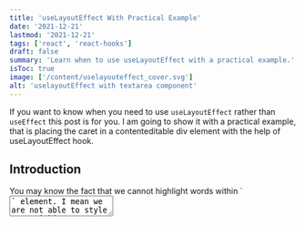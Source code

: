 ```yaml
---
title: 'useLayoutEffect With Practical Example'
date: '2021-12-21'
lastmod: '2021-12-21'
tags: ['react', 'react-hooks']
draft: false
summary: 'Learn when to use useLayoutEffect with a practical example.'
isToc: true
image: ['/content/uselayouteffect_cover.svg']
alt: 'uselayoutEffect with textarea component'
---
```


If you want to know when you need to use `useLayoutEffect` rather than `useEffect` this post is for you. I am going to show it with a practical example, that is placing the caret in a contenteditable div element with the help of useLayoutEffect hook.

## Introduction

<p> You may know the fact that we cannot highlight words within `<textarea>` element. I mean we are not able to style text within textarea. And if we need such a feature in a React application and if we don't use a 3rd party text editor library like [draft.js](https://draftjs.org/), then we can use `<div contenteditable="true">` that is a div element and it can be editable by user (it does not have to be div element it can be `pre` element or so).</p>
<p> One example why you need **contenteditable** instead of textarea, it is supposed you are building a comment component for your blog site, that is your readers can add comments with this component. And suppose you have some kind of dictionary integration with this comment component, such that while your user types something he or she can see some of unrestricted words or say he/she can see the words written incorrect (without AI) depending on response of the dictionary that you are using.</p>
<p> However in order to use a contenteditable element like a textarea element (thus we can retrieve text data and send it to backend or vice versa) we need to do some extra effort. Because unfortunately a contenteditable element cannot behave exactly as a textarea element.</p>

## Problem

If you have a contenteditable `div` in React application with `dangerouslySetInnerHTML` then you are going to see that your cursor is not at the end of the text but it is at the beginning of the text, and while you type some words, they are written in reverse. In order to fix this we need to place the cursor on every change at the back of the text. And suppose you add some placeCaret logic in your component's code. But this time you are going to face the jumping cursor problem.And to fix that we need to use the `useLayoutEffect` hook.
In fact in this blog first I am going to show how you can create a custom textarea element, that is a simple text editor with an editable div element, and then I am going to show you the **cursor placement problem** I encountered it, and then I am going to show how we can fix it.

In this part we are going to create simple text editor with div contenteditable with inputchange event.

```js {5-9,13} showLineNumbers
import React, { useRef } from 'react'
const TextArea = ({ highlighted, ...rest }) =>
  const editorRef = useRef();

  //onInputChnage callback function
  const handleInputChange = (_) => {
    const editor = editorRef.current
    console.log(editor.innerText)
  }
  return (
    <div
      className="textarea"
      contentEditable
      placeholder="Enter your text here"
      ref={editorRef}
      onInput={handleInputChange}
      spellCheck={false}
      {...rest}
    />
  )
}

export default TextArea
```

For detecting changes inside of an editable element we need to listen `oninput` change event instead of `onchange` event.

### `dangerouslySetInnerHTML`

To keep the component's state in sync, we need to use [`dangerouslySetInnerHTML`](https://reactjs.org/docs/dom-elements.html#dangerouslysetinnerhtml), or you can update value by setting `innerHTML` of `editorRef.current` but it is not a good practice.
In the following code block, I added also the highlighting logic but you don't have to focus on that part, you can find the details of the `utils` functiopn from the source cod that its link in the final code sction:

```js {5,12} showLineNumbers
import React, { useRef, useState } from 'react'
import { getTextSegments, highlightText } from '../utils'
const TextArea = ({ highlighted, ...rest }) => {
  const editorRef = useRef()
  const [lastHtml, setLastHtml] = useState()
  //onInputChnage callback function
  const handleInputChange = (_) => {
    const editor = editorRef.current
    const textSegments = getTextSegments(editor)
    const textContent = textSegments.map(({ text }) => text).join('')
    let html = highlightText(textContent, highlighted) // returns the text with highlighted words
    setLastHtml(html) // sets the html of dangerouslySetInnerHTML
  }
  return (
    <div
      className="textarea"
      contentEditable
      placeholder="Enter your text here"
      ref={editorRef}
      onInput={handleInputChange}
      spellCheck={false}
      dangerouslySetInnerHTML={{ __html: lastHtml }}
      {...rest}
    />
  )
}

export default TextArea
```

If we run our application with the code above we can see that our caret is not behave normal it places at the beginnig of the text and it seems you are writing the words in reverse. See the below gif:

<Accordion title="See Reverse Caret Placement Problem with dangerouslySetInnerHTML">
  <figure className="flex justify-center flex-col items-center">
    <Image
      alt="dangerouslySetInnerHTML weird caret position"
      src="/content/weird_cursor.gif"
      width="506"
      height="239"
    />
    <figcaption className="text-sm italic">
      Weird behaviour of caret after dangerouslySetInnerHTML
    </figcaption>
  </figure>
</Accordion>

### Jumping Caret

In this part I am going to add a place caret helper function, that replaces the caret at the end of the text on every time when contenteditable's html changes... Sounds like we need to use
`useEffect`, right? Let's see:

```js {13,16} showLineNumbers
import React, { useRef, useState, useEffect } from 'react'
import { getTextSegments, highlightText, editCaretPosition } from '../utils'
const TextArea = ({ highlighted, ...rest }) => {
  const editorRef = useRef()
  const [lastHtml, setLastHtml] = useState()
  //onInputChnage callback function
  const handleInputChange = (_) => {
    const editor = editorRef.current
    const textSegments = getTextSegments(editor)
    const textContent = textSegments.map(({ text }) => text).join('')
    let html = highlightText(textContent, highlighted) // returns the text with highlighted words
    setLastHtml(html) // sets the html of dangerouslySetInnerHTML
  }
  useEffect(() => {
    const editor = editorRef.current
    editCaretPosition(editor) //replaces the caret at the end of text
  }, [lastHtml])
  return (
    <div
      className="textarea"
      contentEditable
      placeholder="Enter your text here"
      ref={editorRef}
      onInput={handleInputChange}
      spellCheck={false}
      dangerouslySetInnerHTML={{ __html: lastHtml }}
      {...rest}
    />
  )
}

export default TextArea
```

If we run our application with the code above we can see that caret jumping behaviour:

<Accordion title="See Jumping Caret Problem with useEffect">
  <figure className="flex justify-center flex-col items-center">
    <Image
      alt="jumping caret with useEffect"
      src="/content/jumping_cursor.gif"
      width="506"
      height="239"
    />
    <figcaption className="text-sm italic">Jumping Caret Problem</figcaption>
  </figure>
</Accordion>

### Fix Jumping Caret

In order to fix the jumping caret problem, instead of using `useEffect` hook we are going to use `useLayoutEffect` and voilà there is no juming cursor problem.
Why? because `dangerouslySetInnerHTML` is a DOM mutation and we need to update the caret palce immediately after React performs this DOM mutation in pther words we need to run our `editCaretPlacement` helper function synchronously not asynchronously, and `useEfect` is asynchronous whereas `useLayoutEffect` is synchronous.

```js
// change useEffect to useLayoutEffect
...
  useLayoutEffect(() => {
    const editor = editorRef.current;
    editCaretPosition(editor);
  }, [lastHtml]);
  ...
```

## Conclusion

In this blog I've created a simple text editor component with `<div contenteditable`. And I've shown how to handle the jumping cursor problem. I hope this blog could help you to understand the difference between `useLayoutEffect` and `useEffect`.
You can find the complete code for the custom textarea element that highlights the restricted words, made of `<div contenteditable>` and with `useLayoutEffect` can be found from 👉 [here](https://github.com/definite2/editable-div-with-uselayouteffect)
